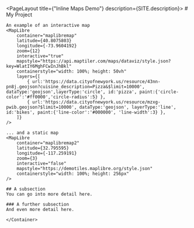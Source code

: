 
<PageLayout title={"Inline Maps Demo"} description={SITE.description}>
    <Container>
    # My Project
    
    An example of an interactive map
    <MapLibre
        container="maplibremap"
        latitude={40.8075803}
        longitude={-73.9604192}
        zoom={12}
        interactive="true"
        mapstyle="https://api.maptiler.com/maps/dataviz/style.json?key=WlatIY6MghFCwInJhBkl"
        containerstyle="width: 100%; height: 50vh"
        layers={[
            { url:'https://data.cityofnewyork.us/resource/43nn-pn8j.geojson?cuisine_description=Pizza&$limit=10000', dataType:'geojson',layerType:'circle', id:'pizza', paint:{'circle-color':'#ff0000','circle-radius':5} },
            { url:'https://data.cityofnewyork.us/resource/mzxg-pwib.geojson?$limit=10000', dataType:'geojson', layerType:'line', id:'bikes', paint:{'line-color':'#000000', 'line-width':3} },        
        ]}
    />

    ... and a static map
    <MapLibre
        container="maplibremap2"
        latitude={32.795595}
        longitude={-117.259191}
        zoom={3}
        interactive="false"
        mapstyle="https://demotiles.maplibre.org/style.json"
        containerstyle="width: 100%; height: 256px"
    />

    ## A subsection
    You can go into more detail here.

    ### A further subsection
    And even more detail here.

    </Container>

</PageLayout>

